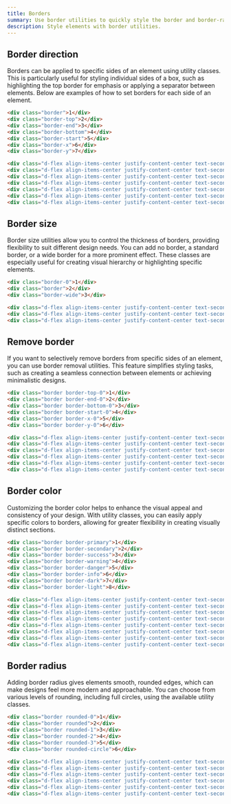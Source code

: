 ```yaml
---
title: Borders
summary: Use border utilities to quickly style the border and border-radius of an element. Great for images, buttons, or any other element.
description: Style elements with border utilities.
---
```


## Border direction

Borders can be applied to specific sides of an element using utility classes. This is particularly useful for styling individual sides of a box, such as highlighting the top border for emphasis or applying a separator between elements. Below are examples of how to set borders for each side of an element.

```html
<div class="border">1</div>
<div class="border-top">2</div>
<div class="border-end">3</div>
<div class="border-bottom">4</div>
<div class="border-start">5</div>
<div class="border-x">6</div>
<div class="border-y">7</div>
```



```html example centered separated background="white"
<div class="d-flex align-items-center justify-content-center text-secondary w-5 h-5 bg-light border">1</div>
<div class="d-flex align-items-center justify-content-center text-secondary w-5 h-5 bg-light border-top">2</div>
<div class="d-flex align-items-center justify-content-center text-secondary w-5 h-5 bg-light border-end">3</div>
<div class="d-flex align-items-center justify-content-center text-secondary w-5 h-5 bg-light border-bottom">4</div>
<div class="d-flex align-items-center justify-content-center text-secondary w-5 h-5 bg-light border-start">5</div>
<div class="d-flex align-items-center justify-content-center text-secondary w-5 h-5 bg-light border-x">6</div>
<div class="d-flex align-items-center justify-content-center text-secondary w-5 h-5 bg-light border-y">7</div>
```


## Border size

Border size utilities allow you to control the thickness of borders, providing flexibility to suit different design needs. You can add no border, a standard border, or a wide border for a more prominent effect. These classes are especially useful for creating visual hierarchy or highlighting specific elements.

```html
<div class="border-0">1</div>
<div class="border">2</div>
<div class="border-wide">3</div>
```

```html example centered separated background="white"
<div class="d-flex align-items-center justify-content-center text-secondary w-5 h-5 bg-light border-0">1</div>
<div class="d-flex align-items-center justify-content-center text-secondary w-5 h-5 bg-light border">2</div>
<div class="d-flex align-items-center justify-content-center text-secondary w-5 h-5 bg-light border-wide">3</div>
```

## Remove border

If you want to selectively remove borders from specific sides of an element, you can use border removal utilities. This feature simplifies styling tasks, such as creating a seamless connection between elements or achieving minimalistic designs.

```html
<div class="border border-top-0">1</div>
<div class="border border-end-0">2</div>
<div class="border border-bottom-0">3</div>
<div class="border border-start-0">4</div>
<div class="border border-x-0">5</div>
<div class="border border-y-0">6</div>
```

```html example centered separated background="white"
<div class="d-flex align-items-center justify-content-center text-secondary w-5 h-5 bg-light border border-top-0">1</div>
<div class="d-flex align-items-center justify-content-center text-secondary w-5 h-5 bg-light border border-end-0">2</div>
<div class="d-flex align-items-center justify-content-center text-secondary w-5 h-5 bg-light border border-bottom-0">3</div>
<div class="d-flex align-items-center justify-content-center text-secondary w-5 h-5 bg-light border border-start-0">4</div>
<div class="d-flex align-items-center justify-content-center text-secondary w-5 h-5 bg-light border border-x-0">5</div>
<div class="d-flex align-items-center justify-content-center text-secondary w-5 h-5 bg-light border border-y-0">6</div>
```


## Border color

Customizing the border color helps to enhance the visual appeal and consistency of your design. With utility classes, you can easily apply specific colors to borders, allowing for greater flexibility in creating visually distinct sections.

```html
<div class="border border-primary">1</div>
<div class="border border-secondary">2</div>
<div class="border border-success">3</div>
<div class="border border-warning">4</div>
<div class="border border-danger">5</div>
<div class="border border-info">6</div>
<div class="border border-dark">7</div>
<div class="border border-light">8</div>
```

```html example centered separated background="white"
<div class="d-flex align-items-center justify-content-center text-secondary w-5 h-5 bg-light border border-primary">1</div>
<div class="d-flex align-items-center justify-content-center text-secondary w-5 h-5 bg-light border border-secondary">2</div>
<div class="d-flex align-items-center justify-content-center text-secondary w-5 h-5 bg-light border border-success">3</div>
<div class="d-flex align-items-center justify-content-center text-secondary w-5 h-5 bg-light border border-warning">4</div>
<div class="d-flex align-items-center justify-content-center text-secondary w-5 h-5 bg-light border border-danger">5</div>
<div class="d-flex align-items-center justify-content-center text-secondary w-5 h-5 bg-light border border-info">6</div>
<div class="d-flex align-items-center justify-content-center text-secondary w-5 h-5 bg-light border border-dark">7</div>
<div class="d-flex align-items-center justify-content-center text-secondary w-5 h-5 bg-light border border-light">8</div>
```

## Border radius

Adding border radius gives elements smooth, rounded edges, which can make designs feel more modern and approachable. You can choose from various levels of rounding, including full circles, using the available utility classes.

```html
<div class="border rounded-0">1</div>
<div class="border rounded">2</div>
<div class="border rounded-1">3</div>
<div class="border rounded-2">4</div>
<div class="border rounded-3">5</div>
<div class="border rounded-circle">6</div>
```

```html example centered separated background="white"
<div class="d-flex align-items-center justify-content-center text-secondary  w-5 h-5 bg-light border rounded-0">1</div>
<div class="d-flex align-items-center justify-content-center text-secondary  w-5 h-5 bg-light border rounded">2</div>
<div class="d-flex align-items-center justify-content-center text-secondary  w-5 h-5 bg-light border rounded-1">3</div>
<div class="d-flex align-items-center justify-content-center text-secondary  w-5 h-5 bg-light border rounded-2">4</div>
<div class="d-flex align-items-center justify-content-center text-secondary  w-5 h-5 bg-light border rounded-3">5</div>
<div class="d-flex align-items-center justify-content-center text-secondary  w-5 h-5 bg-light border rounded-circle">6</div>
```


